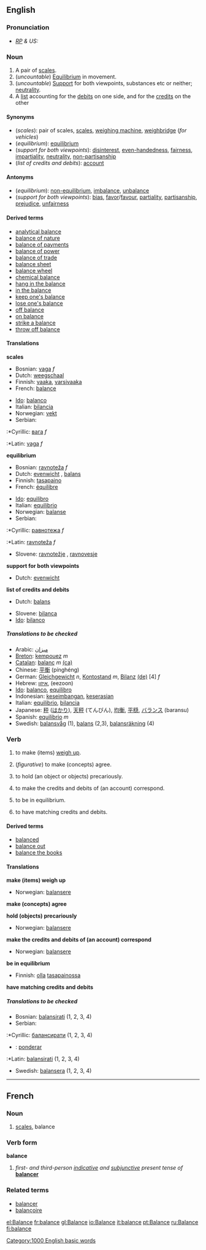 ==English==
===Pronunciation===
* ''[[RP]] & US:'' {{IPA|/ˈbæləns/}}

===Noun===
{{en-noun-reg-both}}

# A pair of [[scales]].
#(''uncountable'') [[equilibrium|Equilibrium]] in movement.
#(''uncountable'')  [[support|Support]] for both viewpoints, substances etc or neither; [[neutrality]].
# A [[list]] accounting for the [[debits]] on one side, and for the [[credits]] on the other

====Synonyms====
*(''scales''): pair of scales, [[scales]], [[weighing machine]], [[weighbridge]] (''for vehicles'')
*(''equilibrium''): [[equilibrium]]
*(''support for both viewpoints''): [[disinterest]], [[even-handedness]], [[fairness]], [[impartiality]], [[neutrality]], [[non-partisanship]]
*(''list of credits and debits''): [[account]]

====Antonyms====
*(''equilibrium''): [[non-equilibrium]], [[imbalance]], [[unbalance]]
*(''support for both viewpoints''): [[bias]], [[favor]]/[[favour]], [[partiality]], [[partisanship]], [[prejudice]], [[unfairness]]

====Derived terms====
*[[analytical balance]]
*[[balance of nature]]
*[[balance of payments]]
*[[balance of power]]
*[[balance of trade]]
*[[balance sheet]]
*[[balance wheel]]
*[[chemical balance]]
*[[hang in the balance]]
*[[in the balance]]
*[[keep one's balance]]
*[[lose one's balance]]
*[[off balance]]
*[[on balance]]
*[[strike a balance]]
*[[throw off balance]]

====Translations====
'''scales'''
{{top}}
*Bosnian: [[vaga]] ''f''
*Dutch: [[weegschaal]] {{f}}
*Finnish: [[vaaka]], [[varsivaaka]]
*French: [[balance#French|balance]] {{f}}
{{mid}}
* [[Ido]]: [[balanco]]
*Italian: [[bilancia]] {{f}}
*Norwegian: [[vekt]] {{f}}
*Serbian:
:*Cyrillic: [[вага]] ''f''
:*Latin: [[vaga]] ''f''
{{bottom}}

'''equilibrium'''
{{top}}
*Bosnian: [[ravnoteža]] ''f''
*Dutch: [[evenwicht]] {{n}}, [[balans]] {{m}}
*Finnish: [[tasapaino]]
*French: [[équilibre]] {{m}}
{{mid}}
* [[Ido]]: [[equilibro]]
*Italian: [[equilibrio#Italian|equilibrio]] {{m}}
*Norwegian: [[balanse]] {{m}}
*Serbian:
:*Cyrillic: [[равнотежа]] ''f''
:*Latin: [[ravnoteža]] ''f''
*Slovene: [[ravnotežje]] {{n}}, [[ravnovesje]] {{n}}
{{bottom}}

'''support for both viewpoints'''
{{top}}
*Dutch: [[evenwicht]] {{n}}
{{mid}}
{{bottom}}

'''list of credits and debits'''
{{top}}
*Dutch: [[balans]] {{m}}
{{mid}}
*Slovene: [[bilanca]] {{f}}
* [[Ido]]: [[bilanco]]
{{bottom}}

=====Translations to be checked=====
{{checktrans}}
<!--Remove this section once all the translations below have been checked and transferred to the correct table(s).-->

*Arabic: [[ميزان]]
*[[Breton]]: [[kempouez]] ''m''
*[[Catalan]]: [[balanç]] ''m'' [[:ca:balanç|(ca)]] 
*Chinese: [[平衡]] (pínghéng)
*German: [[Gleichgewicht]] ''n'', [[Kontostand]] ''m'', [[Bilanz]] [[:de:Bilanz|(de)]] [4] ''f''
*Hebrew: [[איזון]], (eezoon)
*[[Ido]]: [[balanco]], [[equilibro]]
*Indonesian: [[imbang|keseimbangan]], [[serasi|keserasian]]
*Italian: [[equilibrio]], [[bilancia]]
*Japanese: [[秤]] ([[はかり]]), [[天秤]] (てんびん), [[均衡]], [[平穏]], [[バランス]] (baransu)
*Spanish: [[equilibrio]] ''m''
*Swedish: [[balansvåg]] (1), [[balans]] (2,3), [[balansräkning]] (4)

===Verb===
{{en-infl-reg-other-e|balanc|e}}

# {{transitive}} to make (items) [[weigh up]].
# {{transitive}} (''figurative'') to make (concepts) agree.
# {{transitive}} to hold (an object or objects) precariously.
# {{transitive}} to make the credits and debits of (an account) correspond.
# {{intransitive}} to be in equilibrium.
# {{intransitive}} to have matching credits and debits.

====Derived terms====
*[[balanced]]<!--adjective-->
*[[balance out]]
*[[balance the books]]

====Translations====

'''make (items) weigh up'''
{{top}}
{{mid}}
*Norwegian: [[balansere]]
{{bottom}}

'''make (concepts) agree'''
{{top}}
{{mid}}
{{bottom}}

'''hold (objects) precariously'''
{{top}}
{{mid}}
*Norwegian: [[balansere]]
{{bottom}}

'''make the credits and debits of (an account) correspond'''
{{top}}
{{mid}}
*Norwegian: [[balansere]]
{{bottom}}

'''be in equilibrium'''
{{top}}
*Finnish: [[olla]] [[tasapaino]]ssa
{{mid}}
{{bottom}}

'''have matching credits and debits'''
{{top}}
{{mid}}
{{bottom}}

=====Translations to be checked=====
{{checktrans}}
<!--Remove this section once all the translations below have been checked and transferred to the correct table(s).-->

*Bosnian: [[balansirati]] (1, 2, 3, 4)
*Serbian:
:*Cyrillic: [[балансирати]] (1, 2, 3, 4)
* {{io}}: [[ponderar]]
:*Latin: [[balansirati]] (1, 2, 3, 4)
*Swedish: [[balansera]] (1, 2, 3, 4)

----
==French==
===Noun===
{{fr-noun-reg|f}}

#[[scales]], balance

===Verb form===
'''balance'''

#''first- and third-person [[indicative]] and [[subjunctive]] present tense of'' '''[[balancer]]'''

===Related terms===
*[[balancer]]
*[[balançoire]]

[[Category:1000 English basic words]]

[[el:Balance]]
[[fr:balance]]
[[gl:Balance]]
[[io:Balance]]
[[it:balance]]
[[pt:Balance]]
[[ru:Balance]]
[[fi:balance]]